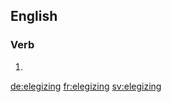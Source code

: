 ==English==

===Verb===
{{head|en}}

# {{present participle of|elegize|lang=en}}

[[de:elegizing]]
[[fr:elegizing]]
[[sv:elegizing]]